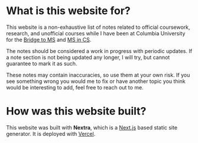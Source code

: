 
# What is this website for?

This website is a non-exhaustive list of notes related to official coursework, research,
and unofficial courses while I have been at Columbia University for the [Bridge to MS](https://www.cs.columbia.edu/ms-bridge/) and
[MS in CS](https://www.cs.columbia.edu/education/ms/).

The notes should be considered a work in progress with periodic updates. 
If a note section is not being updated any longer, I will try, but cannot guarantee to mark it as such.

These notes may contain inaccuracies, so use them at your own risk. If you see something wrong 
you would me to fix or have another topic you think would be interesting to add, feel free to reach out to me.

# How was this website built?

This website was built with **Nextra**, which is a [Next.js](https://nextjs.org) based static site generator.
It is deployed with [Vercel](https://vercel.com/docs).
